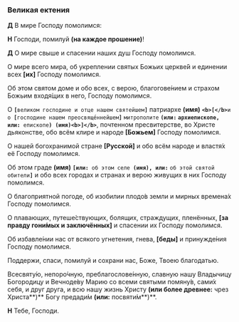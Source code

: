 ### Великая ектения

**Д** В мире Господу помолимся:  

**Н** Господи, помилуй **(на каждое прошение)**!  

**Д** О мире свыше и спасении наших душ Господу помолимся.  

О мире всего мира, об укреплении святых Божьих церкве́й и единении всех **[**их**]** Господу помолимся.  

Об этом святом доме и обо всех, с верою, благогове́нием и страхом Божьим входя́щих в него, Господу помолимся.  

О **`[`**`великом господине и отце нашем святейшем`**`]`** патриархе **(имя)** **`<b>[</b>`**`и о `**`[`**`господине нашем преосвяще́ннейшем`**`]`** ` митрополите ` **` (или: ` **` архиепископе `**`, или: `**` епископе `**`) (имя)<b>]</b>`**, почтенном пресвитерстве, во Христе дьяконстве, обо всём клире и народе **[**Божьем**]** Господу помолимся.  

О нашей богохранимой стране **[**Русской**]** и обо всём народе и властя́х её Господу помолимся.  

Об этом граде **(имя)** **`[или: `**` об этом селе `**` (имя), или:`** ` об этой святой обители `**`]`** и обо всех городах и странах и верою живущих в них Господу помолимся.  

О благоприятной погоде, об изобилии плодо́в земли и мирных времена́х Господу помолимся.  

О плавающих, путеше́ствующих, болящих, страждущих, пленённых, **[**за правду гони́мых и заключённых**]** и спасении их Господу помолимся.  

Об избавле́нии нас от всякого угнетения, гнева, **[**беды́**]** и принужде́ния Господу помолимся.  

Поддержи, спаси, помилуй и сохрани нас, Боже, Твоею благодатью.  

Всесвяту́ю, непоро́чную, преблагослове́н­ную, славную нашу Владычицу Богородицу и Вечноде́ву Марию со всеми святыми помяну́в, сами́х себя, и друг друга, и всю нашу жизнь Христу **(или более древнее:** чрез Христа**)** Богу предади́м **(или:** посвяти́м**)**.  

**Н** Тебе, Господи.
